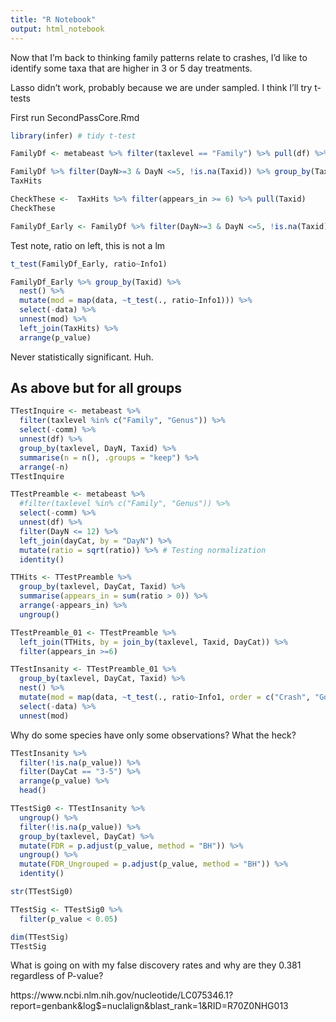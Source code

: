 ```yaml
---
title: "R Notebook"
output: html_notebook
---
```


Now that I'm back to thinking family patterns relate to crashes, I'd like to identify some taxa that are higher in 3 or 5 day treatments.

Lasso didn't work, probably because we are under sampled. I think I'll try t-tests

First run SecondPassCore.Rmd
```r
library(infer) # tidy t-test
```


```r
FamilyDf <- metabeast %>% filter(taxlevel == "Family") %>% pull(df) %>% .[[1]]
```

```r
FamilyDf %>% filter(DayN>=3 & DayN <=5, !is.na(Taxid)) %>% group_by(Taxid) %>% summarise(appears_in = sum(ratio > 0)) %>% arrange(-appears_in) -> TaxHits
TaxHits

CheckThese <-  TaxHits %>% filter(appears_in >= 6) %>% pull(Taxid)
CheckThese

FamilyDf_Early <- FamilyDf %>% filter(DayN>=3 & DayN <=5, !is.na(Taxid)) %>% filter(Taxid %in% CheckThese)

```



Test
note, ratio on left, this is not a lm
```r
t_test(FamilyDf_Early, ratio~Info1)
```
```r
FamilyDf_Early %>% group_by(Taxid) %>%
  nest() %>%
  mutate(mod = map(data, ~t_test(., ratio~Info1))) %>% 
  select(-data) %>%
  unnest(mod) %>%
  left_join(TaxHits) %>%
  arrange(p_value)
```
Never statistically significant. Huh.

## As above but for all groups

```r
TTestInquire <- metabeast %>%
  filter(taxlevel %in% c("Family", "Genus")) %>%
  select(-comm) %>%
  unnest(df) %>%
  group_by(taxlevel, DayN, Taxid) %>%
  summarise(n = n(), .groups = "keep") %>%
  arrange(-n)
TTestInquire
```


```r
TTestPreamble <- metabeast %>%
  #filter(taxlevel %in% c("Family", "Genus")) %>%
  select(-comm) %>%
  unnest(df) %>%
  filter(DayN <= 12) %>%
  left_join(dayCat, by = "DayN") %>%
  mutate(ratio = sqrt(ratio)) %>% # Testing normalization
  identity()

TTHits <- TTestPreamble %>%
  group_by(taxlevel, DayCat, Taxid) %>%
  summarise(appears_in = sum(ratio > 0)) %>%
  arrange(-appears_in) %>%
  ungroup()

TTestPreamble_01 <- TTestPreamble %>%
  left_join(TTHits, by = join_by(taxlevel, Taxid, DayCat)) %>%
  filter(appears_in >=6)

TTestInsanity <- TTestPreamble_01 %>%
  group_by(taxlevel, DayCat, Taxid) %>%
  nest() %>%
  mutate(mod = map(data, ~t_test(., ratio~Info1, order = c("Crash", "Good")))) %>% 
  select(-data) %>%
  unnest(mod)
```
Why do some species have only some observations? What the heck?

```r
TTestInsanity %>%
  filter(!is.na(p_value)) %>%
  filter(DayCat == "3-5") %>%
  arrange(p_value) %>%
  head()
```

```r
TTestSig0 <- TTestInsanity %>%
  ungroup() %>%
  filter(!is.na(p_value)) %>%
  group_by(taxlevel, DayCat) %>%
  mutate(FDR = p.adjust(p_value, method = "BH")) %>%
  ungroup() %>%
  mutate(FDR_Ungrouped = p.adjust(p_value, method = "BH")) %>%
  identity()

str(TTestSig0)

TTestSig <- TTestSig0 %>%
  filter(p_value < 0.05)

dim(TTestSig)
TTestSig
```

What is going on with my false discovery rates and why are they 0.381 regardless of P-value?

https://www.ncbi.nlm.nih.gov/nucleotide/LC075346.1?report=genbank&log$=nuclalign&blast_rank=1&RID=R70Z0NHG013